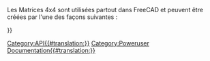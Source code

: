 <languages/>
{{VeryImportantMessage|(octobre 2019) Ne pas éditer cette page. L'information est incomplète et obsolète. Pour la dernière API, voir la [https://www.freecadweb.org/api documentation de l'API générée automatiquement], ou générez la documentation vous-même, voir [[Source documentation/fr|Documentation du code source]].}}

Les Matrices 4x4 sont utilisées partout dans FreeCAD et peuvent être créées par l'une des façons suivantes :
{{Code|code=
m = FreeCAD.Matrix()          # m = the [http://en.wikipedia.org/wiki/Identity_matrix identity matrix]
m = FreeCAD.Base.Matrix()
print m.A21()               # print m[1][0]
}}


{{APIFunction | A | | | tous les éléments de la matrice}}
{{APIFunction | A11 | | | un élément de matrice}}
{{APIFunction | A12 | | | un élément de matrice}}
{{APIFunction | A13 | | | un élément de matrice}}
{{APIFunction | A14 | | | un élément de matrice}}
{{APIFunction | A21 | | | un élément de matrice}}
{{APIFunction | A22 | | | un élément de matrice}} 
{{APIFunction | A23 | | | un élément de matrice}}
{{APIFunction | A24 | | | un élément de matrice}}
{{APIFunction | A31 | | | un élément de matrice}}
{{APIFunction | A32 | | | un élément de matrice}}
{{APIFunction | A33 | | | un élément de matrice}}
{{APIFunction | A34 | | | un élément de matrice}}
{{APIFunction | A41 | | | un élément de matrice}}
{{APIFunction | A42 | | | un élément de matrice}}
{{APIFunction | A43 | | | un élément de matrice}}
{{APIFunction | A44 | | | un élément de matrice}}
{{APIFunction|determinant| |calcule le [https://fr.wikipedia.org/wiki/D%C3%A9terminant_%28math%C3%A9matiques%29 déterminant] de la matrice|un nombre.}}
{{APIFunction|inverse| |[https://fr.wikipedia.org/wiki/Matrice_inversible inverse] de cette matrice, si possible|une matrice}}
{{APIFunction|invert| |[https://fr.wikipedia.org/wiki/Matrice_inversible inverse] cette matrice, si possible|rien}}
{{APIFunction|move|Vector|fait faire à cette matrice une [http://fr.wikipedia.org/wiki/Translation_%28g%C3%A9om%C3%A9trie%29 translation]|rien.}}
{{APIFunction|multiply|Matrix or Vector|retourne le [https://fr.wikipedia.org/wiki/Produit_vectoriel produit croisé] d'une matrice ou d'un vecteur avec cette matrice|une matrice}}
{{APIFunction|rotateX|Float(radians)|appliquer une [https://fr.wikipedia.org/wiki/Rotation_affine rotation] à cette matrice autour de X|rien.}}
{{APIFunction|rotateY|Float(radians)|appliquer une [https://fr.wikipedia.org/wiki/Rotation_affine rotation] à cette matrice autour de Y|rien.}}
{{APIFunction|rotateZ|Float(radians)|appliquer une [https://fr.wikipedia.org/wiki/Rotation_affine rotation] à cette matrice autour de Z|rien.}}
{{APIFunction|scale|Vector|appliquer un changement [https://en.wikipedia.org/wiki/Scaling_matrix d'échelle] à cette matrice|rien.}}
{{APIFunction|transform|Vector, Matrix|appliquer à cette matrice une [http://fr.wikipedia.org/wiki/Matrice_d%27une_application_lin%C3%A9aire transformation] basée sur le vecteur et la matrice |rien. }}
{{APIFunction|unity| |rendre cette matrice en [https://fr.wikipedia.org/wiki/Matrice_identit%C3%A9 matrice unité]|rien.}}

{{Userdocnavi{{#translation:}}}}
[[Category:API{{#translation:}}]]
[[Category:Poweruser Documentation{{#translation:}}]]
{{clear}}